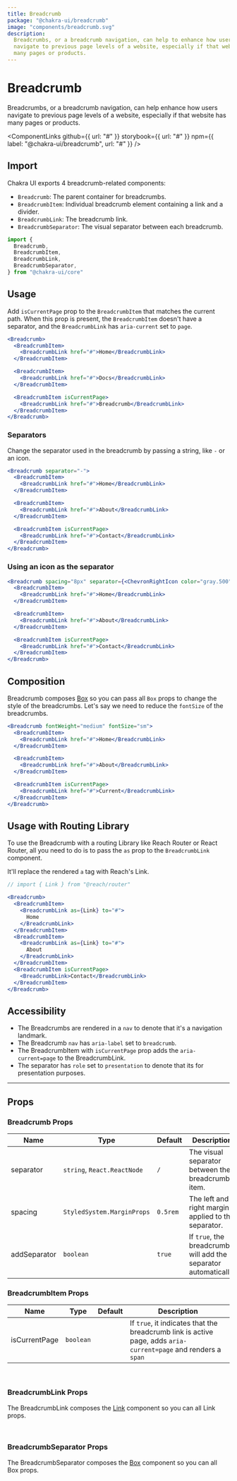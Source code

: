 ```yaml
---
title: Breadcrumb
package: "@chakra-ui/breadcrumb"
image: "components/breadcrumb.svg"
description:
  Breadcrumbs, or a breadcrumb navigation, can help to enhance how users
  navigate to previous page levels of a website, especially if that website has
  many pages or products.
---
```



# Breadcrumb

Breadcrumbs, or a breadcrumb navigation, can help enhance how users navigate to
previous page levels of a website, especially if that website has many pages or
products.

<ComponentLinks
  github={{ url: "#" }}
  storybook={{ url: "#" }}
  npm={{ label: "@chakra-ui/breadcrumb", url: "#" }}
/>

<carbon-ad></carbon-ad>

## Import

Chakra UI exports 4 breadcrumb-related components:

- `Breadcrumb`: The parent container for breadcrumbs.
- `BreadcrumbItem`: Individual breadcrumb element containing a link and a
  divider.
- `BreadcrumbLink`: The breadcrumb link.
- `BreadcrumbSeparator`: The visual separator between each breadcrumb.

```js
import {
  Breadcrumb,
  BreadcrumbItem,
  BreadcrumbLink,
  BreadcrumbSeparator,
} from "@chakra-ui/core"
```

## Usage

Add `isCurrentPage` prop to the `BreadcrumbItem` that matches the current path.
When this prop is present, the `BreadcrumbItem` doesn't have a separator, and
the `BreadcrumbLink` has `aria-current` set to `page`.

```jsx
<Breadcrumb>
  <BreadcrumbItem>
    <BreadcrumbLink href="#">Home</BreadcrumbLink>
  </BreadcrumbItem>

  <BreadcrumbItem>
    <BreadcrumbLink href="#">Docs</BreadcrumbLink>
  </BreadcrumbItem>

  <BreadcrumbItem isCurrentPage>
    <BreadcrumbLink href="#">Breadcrumb</BreadcrumbLink>
  </BreadcrumbItem>
</Breadcrumb>
```

### Separators

Change the separator used in the breadcrumb by passing a string, like `-` or an
icon.

```jsx
<Breadcrumb separator="-">
  <BreadcrumbItem>
    <BreadcrumbLink href="#">Home</BreadcrumbLink>
  </BreadcrumbItem>

  <BreadcrumbItem>
    <BreadcrumbLink href="#">About</BreadcrumbLink>
  </BreadcrumbItem>

  <BreadcrumbItem isCurrentPage>
    <BreadcrumbLink href="#">Contact</BreadcrumbLink>
  </BreadcrumbItem>
</Breadcrumb>
```

### Using an icon as the separator

```jsx
<Breadcrumb spacing="8px" separator={<ChevronRightIcon color="gray.500" />}>
  <BreadcrumbItem>
    <BreadcrumbLink href="#">Home</BreadcrumbLink>
  </BreadcrumbItem>

  <BreadcrumbItem>
    <BreadcrumbLink href="#">About</BreadcrumbLink>
  </BreadcrumbItem>

  <BreadcrumbItem isCurrentPage>
    <BreadcrumbLink href="#">Contact</BreadcrumbLink>
  </BreadcrumbItem>
</Breadcrumb>
```

## Composition

Breadcrumb composes [Box](/docs/layout/box) so you can pass all `Box` props to
change the style of the breadcrumbs. Let's say we need to reduce the `fontSize`
of the breadcrumbs.

```jsx
<Breadcrumb fontWeight="medium" fontSize="sm">
  <BreadcrumbItem>
    <BreadcrumbLink href="#">Home</BreadcrumbLink>
  </BreadcrumbItem>

  <BreadcrumbItem>
    <BreadcrumbLink href="#">About</BreadcrumbLink>
  </BreadcrumbItem>

  <BreadcrumbItem isCurrentPage>
    <BreadcrumbLink href="#">Current</BreadcrumbLink>
  </BreadcrumbItem>
</Breadcrumb>
```

## Usage with Routing Library

To use the Breadcrumb with a routing Library like Reach Router or React Router,
all you need to do is to pass the `as` prop to the `BreadcrumbLink` component.

It'll replace the rendered `a` tag with Reach's Link.

```jsx live=false
// import { Link } from "@reach/router"

<Breadcrumb>
  <BreadcrumbItem>
    <BreadcrumbLink as={Link} to="#">
      Home
    </BreadcrumbLink>
  </BreadcrumbItem>
  <BreadcrumbItem>
    <BreadcrumbLink as={Link} to="#">
      About
    </BreadcrumbLink>
  </BreadcrumbItem>
  <BreadcrumbItem isCurrentPage>
    <BreadcrumbLink>Contact</BreadcrumbLink>
  </BreadcrumbItem>
</Breadcrumb>
```

## Accessibility

- The Breadcrumbs are rendered in a `nav` to denote that it's a navigation
  landmark.
- The Breadcrumb `nav` has `aria-label` set to `breadcrumb`.
- The BreadcrumbItem with `isCurrentPage` prop adds the `aria-current=page` to
  the BreadcrumbLink.
- The separator has `role` set to `presentation` to denote that its for
  presentation purposes.

---

## Props

### Breadcrumb Props

| Name         | Type                        | Default  | Description                                                     |
| ------------ | --------------------------- | -------- | --------------------------------------------------------------- |
| separator    | `string`, `React.ReactNode` | `/`      | The visual separator between the breadcrumb item.               |
| spacing      | `StyledSystem.MarginProps`  | `0.5rem` | The left and right margin applied to the separator.             |
| addSeparator | `boolean`                   | `true`   | If `true`, the breadcrumb will add the separator automatically. |

### BreadcrumbItem Props

| Name          | Type      | Default | Description                                                                                                    |
| ------------- | --------- | ------- | -------------------------------------------------------------------------------------------------------------- |
| isCurrentPage | `boolean` |         | If `true`, it indicates that the breadcrumb link is active page, adds `aria-current=page` and renders a `span` |

<br />

### BreadcrumbLink Props

The BreadcrumbLink composes the [Link](/components/link) component so you can
all Link props.

<br />

### BreadcrumbSeparator Props

The BreadcrumbSeparator composes the [Box](/docs/layout/box) component so you
can all Box props.
